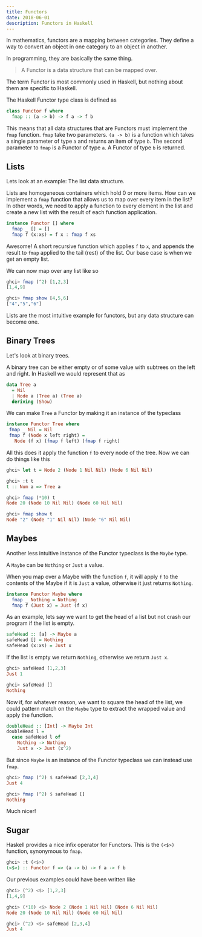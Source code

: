 ```yaml
---
title: Functors
date: 2018-06-01
description: Functors in Haskell
---
```


In mathematics, functors are a mapping between categories. They define a way to
convert an object in one category to an object in another.

In programming, they are basically the same thing.

> A Functor is a data structure that can be mapped over.

The term Functor is most commonly used in Haskell, but nothing about them are
specific to Haskell.

The Haskell Functor type class is defined as

```haskell
class Functor f where
  fmap :: (a -> b) -> f a -> f b
```

This means that all data structures that are Functors must implement the `fmap`
function. `fmap` take two parameters. `(a -> b)` is a function which takes a
single parameter of type `a` and returns an item of type `b`. The second
parameter to `fmap` is a Functor of type `a`. A Functor of type `b` is returned.

## Lists

Lets look at an example: The list data structure.

Lists are homogeneous containers which hold 0 or more items. How can we
implement a `fmap` function that allows us to map over every item in the list?
In other words, we need to apply a function to every element in the list and
create a new list with the result of each function application.

```haskell
instance Functor [] where
  fmap _ [] = []
  fmap f (x:xs) = f x : fmap f xs
```

Awesome! A short recursive function which applies `f` to `x`, and appends the
result to `fmap` applied to the tail (rest) of the list. Our base case is when
we get an empty list.

We can now map over any list like so

```haskell
ghci> fmap (^2) [1,2,3]
[1,4,9]

ghci> fmap show [4,5,6]
["4","5","6"]
```

Lists are the most intuitive example for functors, but any data structure can
become one.

## Binary Trees

Let's look at binary trees.

A binary tree can be either empty or of some value with subtrees on the left and
right. In Haskell we would represent that as

```haskell
data Tree a
  = Nil
  | Node a (Tree a) (Tree a)
  deriving (Show)
```

We can make `Tree` a Functor by making it an instance of the typeclass

```haskell
instance Functor Tree where
 fmap _ Nil = Nil
 fmap f (Node x left right) =
   Node (f x) (fmap f left) (fmap f right)
```

All this does it apply the function `f` to every node of the tree. Now we can do
things like this

```haskell
ghci> let t = Node 2 (Node 1 Nil Nil) (Node 6 Nil Nil)

ghci> :t t
t :: Num a => Tree a

ghci> fmap (*10) t
Node 20 (Node 10 Nil Nil) (Node 60 Nil Nil)

ghci> fmap show t
Node "2" (Node "1" Nil Nil) (Node "6" Nil Nil)
```

## Maybes

Another less intuitive instance of the Functor typeclass is the `Maybe` type.

A `Maybe` can be `Nothing` or `Just` a value.

When you map over a Maybe with the function `f`, it will apply `f` to the
contents of the Maybe if it is `Just` a value, otherwise it just returns
`Nothing`.

```haskell
instance Functor Maybe where
  fmap _ Nothing = Nothing
  fmap f (Just x) = Just (f x)
```

As an example, lets say we want to get the head of a list but not crash our
program if the list is empty.

```haskell
safeHead :: [a] -> Maybe a
safeHead [] = Nothing
safeHead (x:xs) = Just x
```

If the list is empty we return `Nothing`, otherwise we return `Just x`.

```haskell
ghci> safeHead [1,2,3]
Just 1

ghci> safeHead []
Nothing
```

Now if, for whatever reason, we want to square the head of the list, we could
pattern match on the `Maybe` type to extract the wrapped value and apply the
function.

```haskell
doubleHead :: [Int] -> Maybe Int
doubleHead l =
  case safeHead l of
    Nothing -> Nothing
    Just x -> Just (x^2)
```

But since `Maybe` is an instance of the Functor typeclass we can instead use
`fmap`.

```haskell
ghci> fmap (^2) $ safeHead [2,3,4]
Just 4

ghci> fmap (^2) $ safeHead []
Nothing
```

Much nicer!

## Sugar

Haskell provides a nice infix operator for Functors. This is the `(<$>)`
function, synonymous to `fmap`.

```haskell
ghci> :t (<$>)
(<$>) :: Functor f => (a -> b) -> f a -> f b
```

Our previous examples could have been written like

```haskell
ghci> (^2) <$> [1,2,3]
[1,4,9]

ghci> (*10) <$> Node 2 (Node 1 Nil Nil) (Node 6 Nil Nil)
Node 20 (Node 10 Nil Nil) (Node 60 Nil Nil)

ghci> (^2) <$> safeHead [2,3,4]
Just 4
```
